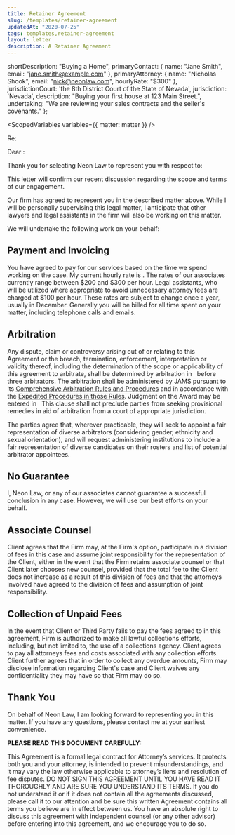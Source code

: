 ```yaml
---
title: Retainer Agreement
slug: /templates/retainer-agreement
updatedAt: "2020-07-25"
tags: templates,retainer-agreement
layout: letter
description: A Retainer Agreement
---
```


  shortDescription: "Buying a Home",
  primaryContact: {
    name: "Jane Smith",
    email: "jane.smith@example.com"
  },
  primaryAttorney: {
    name: "Nicholas Shook",
    email: "nick@neonlaw.com",
    hourlyRate: "$300"
  },
  jurisdictionCourt: 'the 8th District Court of the State of Nevada',
  jurisdiction: 'Nevada',
  description: "Buying your first house at 123 Main Street.",
  undertaking: "We are reviewing your sales contracts and the seller's covenants."
};


<ScopedVariables variables={{ matter: matter }} />

<LetterHeader from={matter.primaryAttorney} />

Re: <Interpolation text={matter.shortDescription} />

Dear <Interpolation text={matter.primaryContact.name} />:

Thank you for selecting Neon Law to represent you with respect to:
<Interpolation text={matter.description} />

This letter will confirm our recent discussion regarding the scope and terms
of our engagement.

Our firm has agreed to represent you in the described matter above. While I
will be personally supervising this legal matter, I anticipate that other
lawyers and legal assistants in the firm will also be working on this matter.

We will undertake the following work on your behalf:
<Interpolation text={matter.undertaking} />

## Payment and Invoicing

You have agreed to pay for our services based on the time we spend working on
the case. My current hourly rate is <Interpolation text={matter.primaryAttorney.hourlyRate} />.
The rates of our associates currently range between $200 and $300 per hour.
Legal assistants, who will be utilized where appropriate to avoid unnecessary
attorney fees are charged at $100 per hour. These rates are subject to change
once a year, usually in December. Generally you will be billed for all time
spent on your matter, including telephone calls and emails.

## Arbitration

Any dispute, claim or controversy arising out of or relating to this
Agreement or the breach, termination, enforcement, interpretation or validity
thereof, including the determination of the scope or applicability of this
agreement to arbitrate, shall be determined by arbitration in <Interpolation text={matter.jurisdiction} />&nbsp;
before three arbitrators. The arbitration shall be administered by JAMS
pursuant to its [Comprehensive Arbitration Rules and
Procedures](https://www.jamsadr.com/rules-comprehensive-arbitration/)
and in accordance with the
[Expedited Procedures in those Rules](https://www.jamsadr.com/rules-comprehensive-arbitration/#Rule-16-1).
Judgment on the Award may be entered in
<Interpolation text={matter.jurisdictionCourt} />&nbsp;
This clause shall not preclude parties from seeking provisional remedies in
aid of arbitration from a court of appropriate jurisdiction.

The parties agree that, wherever practicable, they will seek to appoint a
fair representation of diverse arbitrators (considering gender, ethnicity and
sexual orientation), and will request administering institutions to include a
fair representation of diverse candidates on their rosters and list of
potential arbitrator appointees.

## No Guarantee

I, Neon Law, or any of our associates cannot guarantee a successful
conclusion in any case. However, we will use our best efforts on your behalf.

## Associate Counsel

Client agrees that the Firm may, at the Firm's option, participate in a
division of fees in this case and assume joint responsibility for the
representation of the Client, either in the event that the Firm retains
associate counsel or that Client later chooses new counsel, provided that the
total fee to the Client does not increase as a result of this division of
fees and that the attorneys involved have agreed to the division of fees and
assumption of joint responsibility.

## Collection of Unpaid Fees

In the event that Client or Third Party fails to pay the fees agreed to in
this agreement, Firm is authorized to make all lawful collections efforts,
including, but not limited to, the use of a collections agency. Client agrees
to pay all attorneys fees and costs associated with any collection efforts.
Client further agrees that in order to collect any overdue amounts, Firm may
disclose information regarding Client's case and Client waives any
confidentiality they may have so that Firm may do so.

## Thank You

On behalf of Neon Law, I am looking forward to representing you in this
matter. If you have any questions, please contact me at your earliest
convenience.

**PLEASE READ THIS DOCUMENT CAREFULLY:**

This Agreement is a formal legal contract for Attorney’s services. It
protects both you and your attorney, is intended to prevent
misunderstandings, and it may vary the law otherwise applicable to attorney’s
liens and resolution of fee disputes. DO NOT SIGN THIS AGREEMENT UNTIL YOU
HAVE READ IT THOROUGHLY AND ARE SURE YOU UNDERSTAND ITS TERMS. If you do not
understand it or if it does not contain all the agreements discussed, please
call it to our attention and be sure this written Agreement contains all
terms you believe are in effect between us. You have an absolute right to
discuss this agreement with independent counsel (or any other advisor) before
entering into this agreement, and we encourage you to do so.

<SignatureBlock
  signingParty={matter.primaryContact}
  counterSigningParty={matter.primaryAttorney}
/>
